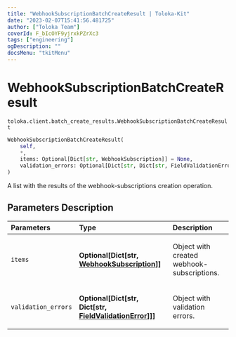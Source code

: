 ```yaml
---
title: "WebhookSubscriptionBatchCreateResult | Toloka-Kit"
date: "2023-02-07T15:41:56.481725"
author: ["Toloka Team"]
coverId: F_bIcOYF9yjrxkPZrXc3
tags: ["engineering"]
ogDescription: ""
docsMenu: "tkitMenu"
---
```


# WebhookSubscriptionBatchCreateResult
`toloka.client.batch_create_results.WebhookSubscriptionBatchCreateResult`

```python
WebhookSubscriptionBatchCreateResult(
    self,
    *,
    items: Optional[Dict[str, WebhookSubscription]] = None,
    validation_errors: Optional[Dict[str, Dict[str, FieldValidationError]]] = None
)
```

A list with the results of the webhook-subscriptions creation operation.

## Parameters Description

| Parameters | Type | Description |
| :----------| :----| :-----------|
`items`|**Optional\[Dict\[str, [WebhookSubscription](/docs-new/toloka-kit/reference/toloka.client.webhook_subscription.WebhookSubscription)\]\]**|<p>Object with created webhook-subscriptions.</p>
`validation_errors`|**Optional\[Dict\[str, Dict\[str, [FieldValidationError](/docs-new/toloka-kit/reference/toloka.client.batch_create_results.FieldValidationError)\]\]\]**|<p>Object with validation errors.</p>
